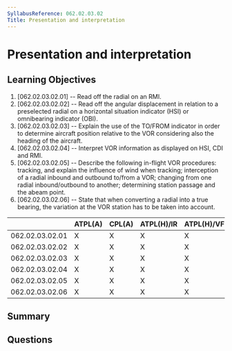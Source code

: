 ```yaml
---
SyllabusReference: 062.02.03.02
Title: Presentation and interpretation
---
```


# Presentation and interpretation

## Learning Objectives

1. [062.02.03.02.01] -- Read off the radial on an RMI.
2. [062.02.03.02.02] -- Read off the angular displacement in relation to a
   preselected radial on a horizontal situation indicator (HSI) or omnibearing
   indicator (OBI).
3. [062.02.03.02.03] -- Explain the use of the TO/FROM indicator in order to
   determine aircraft position relative to the VOR considering also the heading
   of the aircraft.
4. [062.02.03.02.04] -- Interpret VOR information as displayed on HSI, CDI and
   RMI.
5. [062.02.03.02.05] -- Describe the following in-flight VOR procedures:
   tracking, and explain the influence of wind when tracking; interception of a
   radial inbound and outbound to/from a VOR; changing from one radial
   inbound/outbound to another; determining station passage and the abeam point.
6. [062.02.03.02.06] -- State that when converting a radial into a true bearing,
   the variation at the VOR station has to be taken into account.

|                 | ATPL(A) | CPL(A) | ATPL(H)/IR | ATPL(H)/VFR | CPL(H) | IR  | CBIR(A) |
| --------------- | ------- | ------ | ---------- | ----------- | ------ | --- | ------- |
| 062.02.03.02.01 | X       | X      | X          | X           | X      | X   |         |
| 062.02.03.02.02 | X       | X      | X          | X           | X      | X   |         |
| 062.02.03.02.03 | X       | X      | X          | X           | X      | X   |         |
| 062.02.03.02.04 | X       | X      | X          | X           | X      | X   |         |
| 062.02.03.02.05 | X       | X      | X          | X           | X      | X   |         |
| 062.02.03.02.06 | X       | X      | X          | X           | X      | X   |         |

## Summary

## Questions
